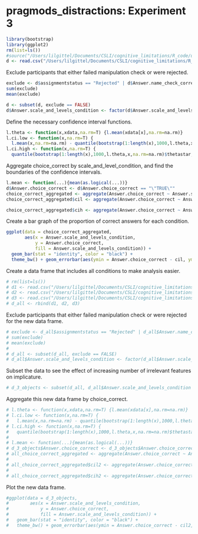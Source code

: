 pragmods_distractions: Experiment 3
========================================================

```r
library(bootstrap)
library(ggplot2)
rm(list=ls())
#source("/Users/lilgittel/Documents/CSLI/cognitive_limitations/R_code/useful.R")
d <- read.csv("/Users/lilgittel/Documents/CSLI/cognitive_limitations/R_code/pragmods_distractions.results3.tsv", sep = "\t")
```

Exclude participants that either failed manipulation check or were rejected.

```r
exclude <- d$assignmentstatus == "Rejected" | d$Answer.name_check_correct == "\"FALSE\""
sum(exclude)
mean(exclude)

d <- subset(d, exclude == FALSE)
d$Answer.scale_and_levels_condition <- factor(d$Answer.scale_and_levels_condition)
```

Define the necessary confidence interval functions. 

```r
l.theta <- function(x,xdata,na.rm=T) {l.mean(xdata[x],na.rm=na.rm)}
l.ci.low <- function(x,na.rm=T) {
  l.mean(x,na.rm=na.rm) - quantile(bootstrap(1:length(x),1000,l.theta,x,na.rm=na.rm)$thetastar,.025,na.rm=na.rm)}
l.ci.high <- function(x,na.rm=T) {
  quantile(bootstrap(1:length(x),1000,l.theta,x,na.rm=na.rm)$thetastar,.975,na.rm=na.rm) - l.mean(x,na.rm=na.rm)}
```

Aggregate choice_correct by scale_and_level_condition, and find the boundaries of the confidence intervals. 

```r
l.mean <- function(...){mean(as.logical(...))}
d$Answer.choice_correct <- d$Answer.choice_correct == "\"TRUE\""
choice_correct_aggregated <- aggregate(Answer.choice_correct ~ Answer.scale_and_levels_condition, d, l.mean)
choice_correct_aggregated$cil <- aggregate(Answer.choice_correct ~ Answer.scale_and_levels_condition, d, l.ci.low)$Answer.choice_correct

choice_correct_aggregated$cih <- aggregate(Answer.choice_correct ~ Answer.scale_and_levels_condition, d, l.ci.high)$Answer.choice_correct
```

Create a bar graph of the proportion of correct answers for each condition. 

```r
ggplot(data = choice_correct_aggregated, 
       aes(x = Answer.scale_and_levels_condition,
           y = Answer.choice_correct,
           fill = Answer.scale_and_levels_condition)) +
  geom_bar(stat = "identity", color = "black") +
  theme_bw() + geom_errorbar(aes(ymin = Answer.choice_correct - cil, ymax = Answer.choice_correct + cih), width = 0.2) + xlab("Condition") + ylab("Proportion of Correct Choices") + theme(axis.text=element_text(size=12), axis.title=element_text(size=16))
```

Create a data frame that includes all conditions to make analysis easier. 

```r
# rm(list=ls())
# d1 <- read.csv("/Users/lilgittel/Documents/CSLI/cognitive_limitations/R_code/pragmods_distractions.results1.tsv", sep = "\t")
# d2 <- read.csv("/Users/lilgittel/Documents/CSLI/cognitive_limitations/R_code/pragmods_distractions.results2.tsv", sep = "\t")
# d3 <- read.csv("/Users/lilgittel/Documents/CSLI/cognitive_limitations/R_code/pragmods_distractions.results3.tsv", sep = "\t")
# d_all <- rbind(d1, d2, d3)
```

Exclude participants that either failed manipulation check or were rejected for the new data frame.

```r
# exclude <- d_all$assignmentstatus == "Rejected" | d_all$Answer.name_check_correct == "\"FALSE\""
# sum(exclude)
# mean(exclude)
# 
# d_all <- subset(d_all, exclude == FALSE)
# d_all$Answer.scale_and_levels_condition <- factor(d_all$Answer.scale_and_levels_condition)
```

Subset the data to see the effect of increasing number of irrelevant features on implicature. 

```r
# d_3_objects <- subset(d_all, d_all$Answer.scale_and_levels_condition == 4 | d_all$Answer.scale_and_levels_condition == 11 | d_all$Answer.scale_and_levels_condition == 12 | d_all$Answer.scale_and_levels_condition == 19 | d_all$Answer.scale_and_levels_condition == 20)
```

Aggregate this new data frame by choice_correct. 

```r
# l.theta <- function(x,xdata,na.rm=T) {l.mean(xdata[x],na.rm=na.rm)}
# l.ci.low <- function(x,na.rm=T) {
#   l.mean(x,na.rm=na.rm) - quantile(bootstrap(1:length(x),1000,l.theta,x,na.rm=na.rm)$thetastar,.025,na.rm=na.rm)}
# l.ci.high <- function(x,na.rm=T) {
#   quantile(bootstrap(1:length(x),1000,l.theta,x,na.rm=na.rm)$thetastar,.975,na.rm=na.rm) - l.mean(x,na.rm=na.rm)}
# 
# l.mean <- function(...){mean(as.logical(...))}
# d_3_objects$Answer.choice_correct <- d_3_objects$Answer.choice_correct == "\"TRUE\""
# all_choice_correct_aggregated <- aggregate(Answer.choice_correct ~ Answer.scale_and_levels_condition, d_all, l.mean)
# 
# all_choice_correct_aggregated$cil2 <- aggregate(Answer.choice_correct ~ Answer.scale_and_levels_condition, d_all, l.ci.low)$Answer.choice_correct
# 
# all_choice_correct_aggregated$cih2 <- aggregate(Answer.choice_correct ~ Answer.scale_and_levels_condition, d_all, l.ci.high)$Answer.choice_correct
```

Plot the new data frame. 

```r
#ggplot(data = d_3_objects, 
#        aes(x = Answer.scale_and_levels_condition,
#            y = Answer.choice_correct,
#            fill = Answer.scale_and_levels_condition)) +
#   geom_bar(stat = "identity", color = "black") +
#   theme_bw() + geom_errorbar(aes(ymin = Answer.choice_correct - cil2, ymax = Answer.choice_correct + cih2), width = 0.2) + xlab("Condition") + ylab("Proportion of Correct Choices") + theme(axis.text=element_text(size=12), axis.title=element_text(size=16))
```
